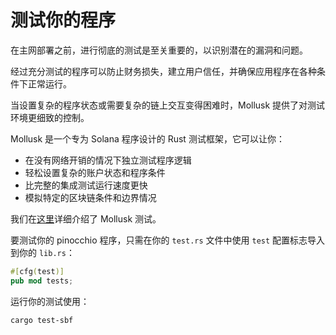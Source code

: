 
# 测试你的程序  

在主网部署之前，进行彻底的测试是至关重要的，以识别潜在的漏洞和问题。

经过充分测试的程序可以防止财务损失，建立用户信任，并确保应用程序在各种条件下正常运行。

<ArticleSection name="Mollusk 测试" id="mollusk-tests" level="h2" />

当设置复杂的程序状态或需要复杂的链上交互变得困难时，Mollusk 提供了对测试环境更细致的控制。

Mollusk 是一个专为 Solana 程序设计的 Rust 测试框架，它可以让你：
- 在没有网络开销的情况下独立测试程序逻辑
- 轻松设置复杂的账户状态和程序条件
- 比完整的集成测试运行速度更快
- 模拟特定的区块链条件和边界情况

我们在[这里](/en/courses/testing-with-mollusk)详细介绍了 Mollusk 测试。

要测试你的 pinocchio 程序，只需在你的 `test.rs` 文件中使用 `test` 配置标志导入到你的 `lib.rs`：

```rust
#[cfg(test)]
pub mod tests;
```

运行你的测试使用：

```
cargo test-sbf
```
